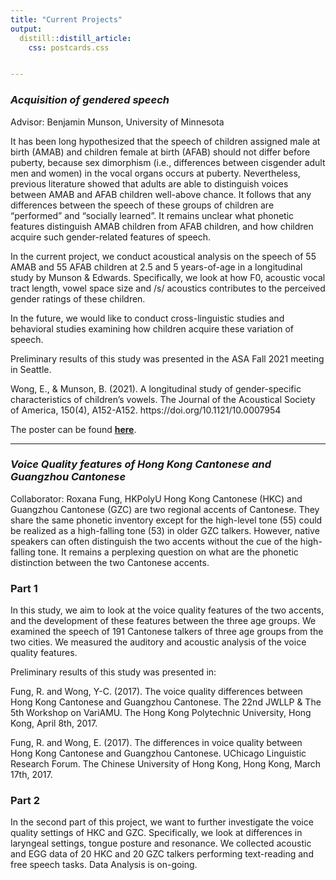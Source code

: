 ```yaml
---
title: "Current Projects"
output:
  distill::distill_article:
    css: postcards.css


---
```


### *Acquisition of gendered speech*
Advisor: Benjamin Munson, University of Minnesota

It has been long hypothesized that the speech of children assigned male at birth (AMAB) and children female at birth (AFAB) should not differ before puberty, because sex dimorphism  (i.e., differences between cisgender adult men and women) in the vocal organs occurs at puberty. Nevertheless, previous literature showed that adults are able to distinguish voices between AMAB and AFAB children well-above chance. It follows that any differences between the speech of these groups of children are "performed" and "socially learned". It remains unclear what phonetic features distinguish AMAB children from AFAB children, and how children acquire such gender-related features of speech. 


In the current project, we conduct acoustical analysis on the speech of 55 AMAB and 55 AFAB children at 2.5 and 5 years-of-age in a longitudinal study by Munson & Edwards. Specifically, we look at how F0, acoustic vocal tract length, vowel space size and /s/ acoustics contributes to the perceived gender ratings of these children.


In the future, we would like to conduct cross-linguistic studies and behavioral studies examining how children acquire these variation of speech.

Preliminary results of this study was presented in the ASA Fall 2021 meeting in Seattle. 

Wong, E., & Munson, B. (2021). A longitudinal study of gender-specific characteristics of children’s vowels. The Journal of the Acoustical Society of America, 150(4), A152-A152. https://doi.org/10.1121/10.0007954

The poster can be found [**here**](https://qrco.de/bcYkgM).

----

### *Voice Quality features of Hong Kong Cantonese and Guangzhou Cantonese*
Collaborator: Roxana Fung, HKPolyU
Hong Kong Cantonese (HKC) and Guangzhou Cantonese (GZC) are two regional accents of Cantonese. They share the same phonetic inventory except for the high-level tone (55) could be realized as a high-falling tone (53) in older GZC talkers. However, native speakers can often distinguish the two accents without the cue of the high-falling tone. It remains a perplexing question on what are the phonetic distinction between the two Cantonese accents. 

### Part 1
In this study, we aim to look at the voice quality features of the two accents, and the development of these features between the three age groups. We examined the speech of 191 Cantonese talkers of three age groups from the two cities. We measured the auditory and acoustic analysis of the voice quality features. 

Preliminary results of this study was presented in:

Fung, R. and Wong, Y-C. (2017). The voice quality differences between Hong Kong Cantonese and Guangzhou Cantonese. The 22nd JWLLP & The 5th Workshop on VariAMU. The Hong Kong Polytechnic University, Hong Kong, April 8th, 2017.

Fung, R. and Wong, E. (2017). The differences in voice quality between Hong   Kong Cantonese and Guangzhou Cantonese. UChicago Linguistic Research Forum. The Chinese University of Hong Kong, Hong Kong, March 17th, 2017.


### Part 2
In the second part of this project, we want to further investigate the voice quality settings of HKC and GZC. Specifically, we look at differences in laryngeal settings, tongue posture and resonance. We collected acoustic and EGG data of 20 HKC and 20 GZC talkers performing text-reading and free speech tasks. Data Analysis is on-going.



